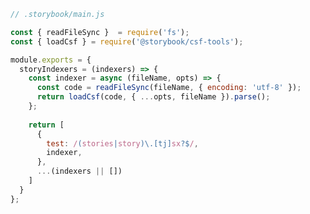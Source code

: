 ```js
// .storybook/main.js

const { readFileSync }  = require('fs');
const { loadCsf } = require('@storybook/csf-tools');

module.exports = {
  storyIndexers = (indexers) => {
    const indexer = async (fileName, opts) => {
      const code = readFileSync(fileName, { encoding: 'utf-8' });
      return loadCsf(code, { ...opts, fileName }).parse();
    };
    
    return [
      {
        test: /(stories|story)\.[tj]sx?$/,
        indexer,
      },
      ...(indexers || [])
    ]
  }
};
```
